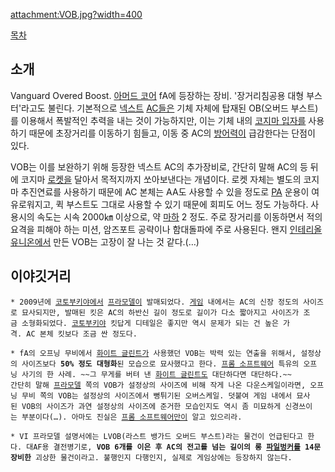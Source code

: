 attachment:VOB.jpg?width=400

[[목차]]

== 소개 ==
Vanguard Overed Boost. [[아머드 코어]] fA에 등장하는 장비. '장거리침공용 대형 부스터'라고도 불린다. 기본적으로 [[넥스트]] [[AC]]들은 기체 자체에 탑재된 OB(오버드 부스트)를 이용해서 폭발적인 추력을 내는 것이 가능하지만, 이는 기체 내의 [[코지마 입자]]를 사용하기 때문에 초장거리를 이동하기 힘들고, 이동 중 AC의 [[방어력]]이 급감한다는 단점이 있다.

VOB는 이를 보완하기 위해 등장한 넥스트 AC의 추가장비로, 간단히 말해 AC의 등 뒤에 코지마 [[로켓]]을 달아서 목적지까지 쏘아보낸다는 개념이다. 로켓 자체는 별도의 코지마 추진연료를 사용하기 때문에 AC 본체는 AA도 사용할 수 있을 정도로 [[PA]] 운용이 여유로워지고, 퀵 부스트도 그대로 사용할 수 있기 때문에 회피도 어느 정도 가능하다. 사용시의 속도는 시속 2000㎞ 이상으로, 약 [[마하]] 2 정도. 주로 장거리를 이동하면서 적의 요격을 피해야 하는 미션, 암즈포트 공략이나 함대돌파에 주로 사용된다. 왠지 [[인테리올 유니온]]에서 만든 VOB는 고장이 잘 나는 것 같다.(…)

== 이야깃거리 ==
 * 2009년에 [[코토부키야]]에서 [[프라모델]]이 발매되었다. [[게임]] 내에서는 AC의 신장 정도의 사이즈로 묘사되지만, 발매된 킷은 AC의 하반신 길이 정도로 길이가 다소 짧아지고 사이즈가 조금 소형화되었다. [[코토부키야]] 킷답게 디테일은 좋지만 역시 문제가 되는 건 높은 가격. AC 본체 킷보다 조금 싼 정도다.

 * fA의 오프닝 무비에서 [[화이트 글린트]]가 사용했던 VOB는 박력 있는 연출을 위해서, 설정상의 사이즈보다 '''50% 정도 대형화'''된 모습으로 묘사했다고 한다. [[프롬 소프트웨어]] 특유의 오프닝 사기의 한 사례. ~~그 무게를 버텨 낸 [[화이트 글린트]]도 대단하다면 대단하다.~~
 간단히 말해 [[프라모델]] 쪽의 VOB가 설정상의 사이즈에 비해 작게 나온 다운스케일이라면, 오프닝 무비 쪽의 VOB는 설정상의 사이즈에서 뻥튀기된 오버스케일. 덧붙여 게임 내에서 묘사된 VOB의 사이즈가 과연 설정상의 사이즈에 준거한 모습인지도 역시 좀 미묘하게 신경쓰이는 부분이다(…). 아마도 진실은 [[프롬 소프트웨어]]만이 알고 있으리라.

 * VI 프라모델 설명서에는 LVOB(라스트 뱅가드 오버드 부스트)라는 물건이 언급된다고 한다. 대AF용 결전병기로, '''VOB 6개를 이은 후 AC의 전고를 넘는 길이의 롱 [[파일벙커]]를 14문 장비한''' 괴상한 물건이라고. 불행인지 다행인지, 실제로 게임상에는 등장하지 않는다.
